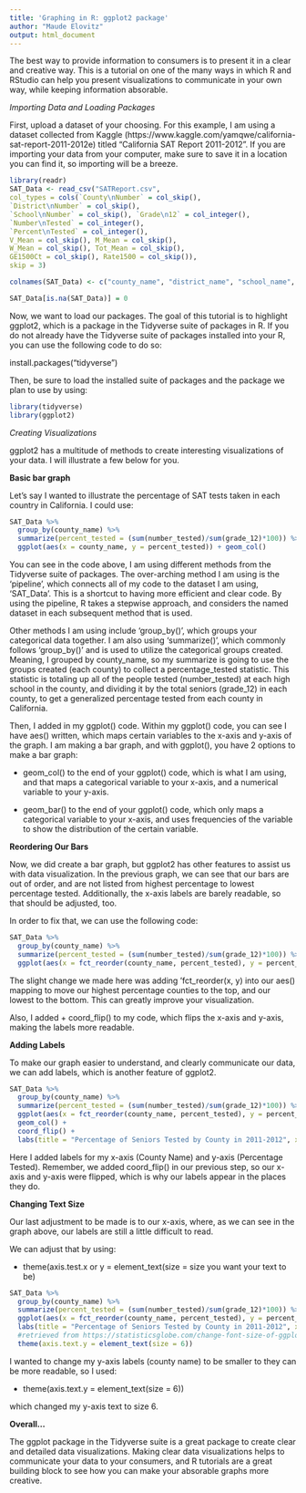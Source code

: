 ```yaml
---
title: 'Graphing in R: ggplot2 package'
author: "Maude Elovitz"
output: html_document
---
```


The best way to provide information to consumers is to present it in a clear and creative way. This is a tutorial on one of the many ways in which R and RStudio can help you present visualizations to communicate in your own way, while keeping information absorable.

*Importing Data and Loading Packages*

First, upload a dataset of your choosing. For this example, I am using a dataset collected from Kaggle (https://www.kaggle.com/yamqwe/california-sat-report-2011-2012e) titled "California SAT Report 2011-2012". If you are importing your data from your computer, make sure to save it in a location you can find it, so importing will be a breeze.

```r
library(readr)
SAT_Data <- read_csv("SATReport.csv", 
col_types = cols(`County\nNumber` = col_skip(), 
`District\nNumber` = col_skip(), 
`School\nNumber` = col_skip(), `Grade\n12` = col_integer(), 
`Number\nTested` = col_integer(), 
`Percent\nTested` = col_integer(), 
V_Mean = col_skip(), M_Mean = col_skip(), 
W_Mean = col_skip(), Tot_Mean = col_skip(), 
GE1500Ct = col_skip(), Rate1500 = col_skip()), 
skip = 3)

colnames(SAT_Data) <- c("county_name", "district_name", "school_name", "grade_12", "number_tested", "percent_tested")

SAT_Data[is.na(SAT_Data)] = 0
```

Now, we want to load our packages. The goal of this tutorial is to highlight ggplot2, which is a package in the Tidyverse suite of packages in R. If you do not already have the Tidyverse suite of packages installed into your R, you can use the following code to do so:

install.packages("tidyverse")

Then, be sure to load the installed suite of packages and the package we plan to use by using:

```r
library(tidyverse)
library(ggplot2)
```

*Creating Visualizations*

ggplot2 has a multitude of methods to create interesting visualizations of your data. I will illustrate a few below for you. 

**Basic bar graph**

Let's say I wanted to illustrate the percentage of SAT tests taken in each country in California. I could use:

```r
SAT_Data %>%
  group_by(county_name) %>%
  summarize(percent_tested = (sum(number_tested)/sum(grade_12)*100)) %>%
  ggplot(aes(x = county_name, y = percent_tested)) + geom_col()
```

You can see in the code above, I am using different methods from the Tidyverse suite of packages. The over-arching method I am using is the 'pipeline', which connects all of my code to the dataset I am using, 'SAT_Data'. This is a shortcut to having more efficient and clear code. By using the pipeline, R takes a stepwise approach, and considers the named dataset in each subsequent method that is used.

Other methods I am using include 'group_by()', which groups your categorical data together. I am also using 'summarize()', which commonly follows 'group_by()' and is used to utilize the categorical groups created. Meaning, I grouped by county_name, so my summarize is going to use the groups created (each county) to collect a percentage_tested statistic. This statistic is totaling up all of the people tested (number_tested) at each high school in the county, and dividing it by the total seniors (grade_12) in each county, to get a generalized percentage tested from each county in California.

Then, I added in my ggplot() code. Within my ggplot() code, you can see I have aes() written, which maps certain variables to the x-axis and y-axis of the graph. I am making a bar graph, and with ggplot(), you have 2 options to make a bar graph:

+ geom_col() to the end of your ggplot() code, which is what I am using, and that maps a categorical variable to your x-axis, and a numerical variable to your y-axis.

+ geom_bar() to the end of your ggplot() code, which only maps a categorical variable to your x-axis, and uses frequencies of the variable to show the distribution of the certain variable.

**Reordering Our Bars**

Now, we did create a bar graph, but ggplot2 has other features to assist us with data visualization. In the previous graph, we can see that our bars are out of order, and are not listed from highest percentage to lowest percentage tested. Additionally, the x-axis labels are barely readable, so that should be adjusted, too.

In order to fix that, we can use the following code:

```r
SAT_Data %>%
  group_by(county_name) %>%
  summarize(percent_tested = (sum(number_tested)/sum(grade_12)*100)) %>%
  ggplot(aes(x = fct_reorder(county_name, percent_tested), y = percent_tested)) + geom_col() + coord_flip()
```

The slight change we made here was adding 'fct_reorder(x, y) into our aes() mapping to move our highest percentage counties to the top, and our lowest to the bottom. This can greatly improve your visualization.

Also, I added + coord_flip() to my code, which flips the x-axis and y-axis, making the labels more readable.

**Adding Labels**

To make our graph easier to understand, and clearly communicate our data, we can add labels, which is another feature of ggplot2. 

```r
SAT_Data %>%
  group_by(county_name) %>%
  summarize(percent_tested = (sum(number_tested)/sum(grade_12)*100)) %>%
  ggplot(aes(x = fct_reorder(county_name, percent_tested), y = percent_tested)) + 
  geom_col() + 
  coord_flip() +
  labs(title = "Percentage of Seniors Tested by County in 2011-2012", x = "County Name", y = "Percentage Tested")
```

Here I added labels for my x-axis (County Name) and y-axis (Percentage Tested). Remember, we added coord_flip() in our previous step, so our x-axis and y-axis were flipped, which is why our labels appear in the places they do. 

**Changing Text Size**

Our last adjustment to be made is to our x-axis, where, as we can see in the graph above, our labels are still a little difficult to read.

We can adjust that by using:

+ theme(axis.test.x or y = element_text(size = size you want your text to be)

```r
SAT_Data %>%
  group_by(county_name) %>%
  summarize(percent_tested = (sum(number_tested)/sum(grade_12)*100)) %>%
  ggplot(aes(x = fct_reorder(county_name, percent_tested), y = percent_tested)) + geom_col(width = 0.2) + coord_flip() + 
  labs(title = "Percentage of Seniors Tested by County in 2011-2012", x = "County Name", y = "Percentage Tested") +
  #retrieved from https://statisticsglobe.com/change-font-size-of-ggplot2-plot-in-r-axis-text-main-title-legend
  theme(axis.text.y = element_text(size = 6))
```

I wanted to change my y-axis labels (county name) to be smaller to they can be more readable, so I used:

+ theme(axis.text.y = element_text(size = 6))

which changed my y-axis text to size 6.

**Overall...**

The ggplot package in the Tidyverse suite is a great package to create clear and detailed data visualizations. Making clear data visualizations helps to communicate your data to your consumers, and R tutorials are a great building block to see how you can make your absorable graphs more creative.  
